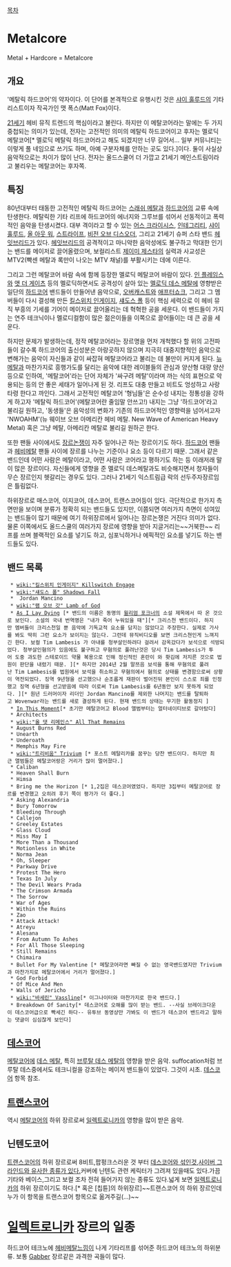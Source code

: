 [[목차]]

= Metalcore =
Metal + Hardcore = Metalcore

== 개요 ==
'메탈릭 하드코어'의 약자이다. 이 단어를 본격적으로 유행시킨 것은 [[샤이 훌루드]]의 기타리스트이자 작곡가인 맷 폭스(Matt Fox)이다.

[[21세기]] 헤비 뮤직 트렌드의 핵심이라고 불린다. 하지만 이 메탈코어라는 말에는 두 가지 중첩되는 의미가 있는데, 전자는 고전적인 의미의 메탈릭 하드코어이고 후자는 멜로딕 메탈코어[* 멜로딕 메탈릭 하드코어라고 해도 되겠지만 너무 길어서… 일부 커뮤니티는 이렇게 풀 네임으로 쓰기도 하며, 아예 구분자체를 안하는 곳도 있다.]이다. 둘이 사실상 음악적으로는 차이가 많이 난다. 전자는 올드스쿨어 더 가깝고 21세기 메인스트림이라고 불리우는 메탈코어는 후자쪽.

== 특징 ==
80년대부터 태동한 고전적인 메탈릭 하드코어는 [[스래쉬 메탈]]과 [[하드코어]]의 교류 속에 탄생한다. 메탈릭한 기타 리프에 하드코어의 에너지와 그루브를 섞어서 선동적이고 폭력적인 음악을 탄생시켰다. 대부 격이라고 할 수 있는 [[어스 크라이시스]], [[인테그리티]], [[샤이 훌루드]], [[올 아웃 워]], [[스트라이프]], [[비전 오브 디스오더]], 그리고 21세기 슈퍼 스타 밴드 [[헤잇브리드]]가 있다. [[헤잇브리드]]의 공격적이고 마니악한 음악성에도 불구하고 막대한 인기는 밴드를 메이저로 끌어올렸으며, 보컬리스트 [[제이미 제스타]]의 실력과 사교성은 MTV2(빡센 메탈과 록만이 나오는 MTV 채널)를 부활시키는 데에 이른다.

그리고 그런 메탈코어 바람 속에 함께 등장한 멜로딕 메탈코어 바람이 있다. [[인 플레임스]]와 [[앳 더 게이츠]] 등의 멜로딕하면서도 공격성이 살아 있는 [[멜로딕 데스 메탈]]에 영향받은 일단의 [[하드코어]] 밴드들이 만들어낸 음악으로, [[오버캐스트]]와 [[애프터쇼크]], 그리고 그 멤버들이 다시 결성해 만든 [[킬스위치 인게이지]], [[섀도스 폴]] 등이 핵심 세력으로 이 헤비 뮤직 부흥의 기세를 기어이 메이저로 끌어올리는 데 혁혁한 공을 세운다. 이 밴드들이 가지는 연주 테크닉이나 멜로디컬함이 많은 젊은이들을 이쪽으로 끌어들이는 데 큰 공을 세운다.

하지만 문제가 발생하는데, 정작 메탈코어라는 장르명을 먼저 개척했다 할 위의 고전파들이 갈수록 하드코어의 출신성분은 아랑곳하지 않으며 지극히 대중지향적인 음악으로 변해가는 음악이 자신들과 같이 싸잡혀 메탈코어라고 불리는 데 불만이 커지게 된다. [[뉴메탈]]과 마찬가지로 흥행가도를 달리는 음악에 대한 레이블들의 관심과 양산형 대량 양산 등으로 인하여, '메탈코어'라는 단어 자체가 '싸구려 메탈'이라며 까는 식의 표현으로 악용되는 등의 안 좋은 세태가 일어나게 된 것. 리프도 대충 만들고 비트도 엉성하고 사랑타령 한다고 까인다. 그래서 고전적인 메탈코어 '형님들'은 순수성 내지는 정통성을 강하게 하고자 '메탈릭 하드코어'(메탈코어란 줄임말 안쓰고!) 내지는 그냥 '하드코어'라고 불리길 원하고, '동생들'은 음악성의 변화가 기존의 하드코어적인 영향력을 넘어서고자 'NWOAHM'(뉴 웨이브 오브 아메리칸 헤비 메탈. New Wave of American Heavy Metal) 혹은 그냥 메탈, 아메리칸 메탈로 불리길 원하곤 한다. 

또한 팬들 사이에서도 [[장르논쟁]]이 자주 일어나곤 하는 장르이기도 하다. [[하드코어]] 팬들과 [[헤비메탈]] 팬들 사이에 장르를 나누는 기준이나 요소 등이 다르기 때문. 그래서 같은 밴드인데 어떤 사람은 메탈이라고, 어떤 사람은 코어라고 평하기도 하는 등 이래저래 말이 많은 장르이다. 자신들에게 영향을 준 멜로딕 데스메탈과도 비슷해지면서 청자들이 무슨 장르인지 헷갈리는 경우도 있다. 그러나 21세기 익스트림급 락의 선두주자장르임은 틀림없다.

하위장르로 매스코어, 이지코어, 데스코어, 트랜스코어등이 있다. 극단적으로 한가지 측면만을 보이며 분류가 정확히 되는 밴드들도 있지만, 이쯤되면 여러가지 측면이 섞여있는 밴드들이 많기 때문에 여기 하위장르에서 일어나는 장르논쟁은 거진다 의미가 없다. 물론 이쪽에서도 올드스쿨의 여러가지 장르에 영향을 받아 지글거리는~~거북한~~ 리프를 쓰며 블랙적인 요소를 넣기도 하고, 심포닉하거나 에픽적인 요소를 넣기도 하는 밴드들도 있다. 

== 밴드 목록 ==

  * [[wiki:"킬스위치 인게이지" Killswitch Engage]]
  * [[wiki:"섀도스 폴" Shadows Fall]]
  *  Jordan Mancino
  * [[wiki:"램 오브 갓" Lamb of God]]
  * [[As I Lay Dying]] [* 밴드의 이름은 동명의 [[윌리엄 포크너]]의 소설 제목에서 따 온 것으로 보인다. 소설의 국내 번역명은 "내가 죽어 누워있을 때"][* 크리스천 밴드이다. 하지만 멤버들이 크리스천일 뿐 음악에 기독교적 요소를 담지는 않았다고 주장한다. 실제로 가사를 봐도 딱히 그런 요소가 보이지는 않는다. 그런데 뮤직비디오를 보면 크리스쳔인게 느껴지긴 한다. 보컬 Tim Lambesis 가 아내를 청부살인하려다 걸려서 감옥갔다가 보석으로 석방되었다. 청부살인혐의가 있음에도 불구하고 무혐의로 풀려난것은 당시 Tim Lambesis가 투어 도중 과도한 스테로이드 약물 복용으로 인해 정신적인 혼란이 와 홧김에 저지른 것으로 법원이 판단을 내렸기 때문. ][* 하지만 2014년 2월 말쯔음 보석을 통해 무혐의로 풀려난 Tim Lambesis를 법원에서 보석을 취소하고 무혐의에서 혐의로 상태를 변경함으로써 상황이 역전되었다. 징역 9년형을 선고했으나 순조롭게 재판이 벌어진뒤 본인이 스스로 죄를 인정했고 징역 6년형을 선고받음에 따라 이로써 Tim Lambesis를 6년동안 보지 못하게 되었다. ][* 원년 드러머이자 리더인 Jordan Mancino를 제외한 나머지는 밴드를 탈퇴하고 Wovenwar라는 밴드를 새로 결성하게 된다. 현재 밴드의 상태는 무기한 활동정지﻿ ]
  * [[In This Moment]][* 초기만 메탈코어고 Blood 앨범부터는 얼터네이티브로 갈아탔다]
  * Architects
  * [[wiki:"올 댓 리메인스" All That Remains]]
  * August Burns Red
  * Unearth
  * Underoath
  * Memphis May Fire
  * [[wiki:"트리비움" Trivium]] [* 포스트 메탈리카를 꿈꾸는 당찬 밴드이다. 하지만 최근 앨범들은 메탈코어랑은 거리가 많이 멀어졌다.]
  * Caliban
  * Heaven Shall Burn
  * Himsa
  * Bring me the Horizon [* 1,2집은 데스코어였었다. 하지만 3집부터 메탈코어로 장르를 변경했고 오히려 후기 쪽이 평가가 더 좋다.]
  * Asking Alexandria
  * Bury Tomorrow
  * Bleeding Through
  * Callejon
  * Greeley Estates
  * Glass Cloud
  * Miss May I
  * More Than a Thousand
  * Motionless in White 
  * Norma Jean
  * Oh, Sleeper
  * Parkway Drive
  * Protest The Hero
  * Texas In July
  * The Devil Wears Prada
  * The Crimson Armada
  * The Sorrow
  * War of Ages
  * Within the Ruins 
  * Zao
  * Attack Attack!
  * Atreyu
  * Alesana
  * From Autumn To Ashes
  * For All Those Sleeping
  * Still Remains
  * Chimaira
  * Bullet For My Valentine [* 메탈코어라면 빠질 수 없는 영국밴드였지만 Trivium과 마찬가지로 메탈코어에서 거리가 멀어졌다.]
  * God Forbid
  * Of Mice And Men
  * Walls of Jericho
  * [[wiki:"바세린" Vassline]][* 이그나이터와 마찬가지로 한국 밴드다.]
  * Breakdown Of Sanity[* 데스코어로 오해를 많이 받는 밴드. --사실 브레이크다운이 데스코어급으로 빡세긴 하다-- 유투브 동영상만 가봐도 이 밴드가 데스코어 밴드라고 말하는 댓글이 심심찮게 보인다]
== [[데스코어]] ==
[[메탈코어]]에 [[데스 메탈]], 특히 [[브루탈 데스 메탈]]의 영향을 받은 음악. suffocation처럼 브루탈 데스중에서도 테크니컬을 강조하는 메이저 밴드들이 있었다. 그것이 시초. [[데스코어]] 항목 참조.

== [[트랜스코어]] ==
역시 [[메탈코어]]의 하위 장르로써 [[일렉트로니카]]의 영향을 많이 받은 음악.

== 닌텐도코어 ==
[[트랜스코어]]의 하위 장르로써 8비트,팝펑크스러운 것 부터 [http://www.youtube.com/watch?v=JQ32d-jKqiI 데스코어와 섞인것],[http://www.youtube.com/watch?v=mKMRYub3Ljo 사이버 그라인드와 유사한 종류가 있다.]커버에 닌텐도 관련 케릭터가 그려져 있을때도 있다.가끔 기타와 베이스,그리고  보컬 조차 전혀 들어가지 않는 종류도 있다.넓게 보면 [[일렉트로니카]]의 하위 장르이기도 하다.[* 혹은  [칩튠]의  하위장르]~~트랜스코어 의 하위 장르인데 누가 이 항목을 트랜스코어 항목으로 옮겨주길(...)~~

= [[일렉트로니카]] 장르의 일종 =
하드코어 테크노에 [[헤비메탈]]느낌이 나게 기타리프를 섞어준 하드코어 테크노의 하위분류. 보통 [[Gabber]] 장르같은 과격한 곡들이 많다. 
